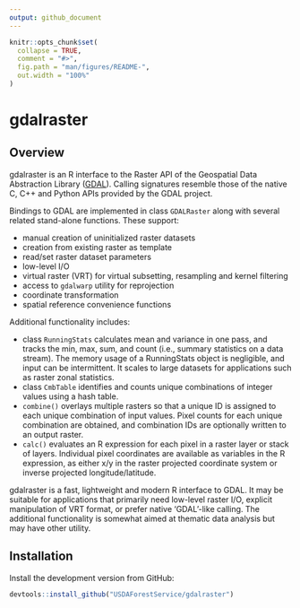 ```yaml
---
output: github_document
---
```


<!-- README.md is generated from README.Rmd. Please edit that file -->

```r
knitr::opts_chunk$set(
  collapse = TRUE,
  comment = "#>",
  fig.path = "man/figures/README-",
  out.width = "100%"
)
```

# gdalraster

<!-- badges: start -->
<!-- badges: end -->

## Overview
gdalraster is an R interface to the Raster API of the Geospatial Data Abstraction Library ([GDAL](https://gdal.org/)). Calling signatures resemble those of the native C, C++ and Python APIs provided by the GDAL project.

Bindings to GDAL are implemented in class `GDALRaster` along with several related stand-alone functions. These support:

* manual creation of uninitialized raster datasets
* creation from existing raster as template
* read/set raster dataset parameters
* low-level I/O
* virtual raster (VRT) for virtual subsetting, resampling and kernel filtering
* access to `gdalwarp` utility for reprojection
* coordinate transformation
* spatial reference convenience functions

Additional functionality includes:

* class `RunningStats` calculates mean and variance in one pass, and tracks the min, max, sum, and count (i.e., summary statistics on a data stream). The memory usage of a RunningStats object is negligible, and input can be intermittent. It scales to large datasets for applications such as raster zonal statistics.
* class `CmbTable` identifies and counts unique combinations of integer values using a hash table.
* `combine()` overlays multiple rasters so that a unique ID is assigned to each unique combination of input values. Pixel counts
for each unique combination are obtained, and combination IDs are optionally written to an output raster.
* `calc()` evaluates an R expression for each pixel in a raster layer or stack of layers. Individual pixel coordinates are available as variables in the R expression, as either x/y in the raster projected coordinate system or inverse projected longitude/latitude.

gdalraster is a fast, lightweight and modern R interface to GDAL. It may be suitable for applications that primarily need low-level raster I/O, explicit manipulation of VRT format, or prefer native 'GDAL'-like calling. The additional functionality is somewhat aimed at thematic data analysis but may have other utility.

## Installation
Install the development version from GitHub:

``` r
devtools::install_github("USDAForestService/gdalraster")
```

